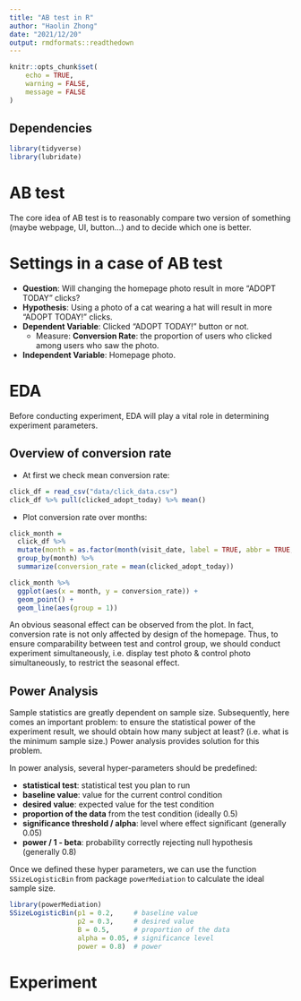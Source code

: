 ```yaml
---
title: "AB test in R"
author: "Haolin Zhong"
date: "2021/12/20"
output: rmdformats::readthedown
---
```


```r
knitr::opts_chunk$set(
	echo = TRUE,
	warning = FALSE,
	message = FALSE
)
```


## Dependencies

```r
library(tidyverse)
library(lubridate)
```


# AB test

The core idea of AB test is to reasonably compare two version of something (maybe webpage, UI, button...) and to decide which one is better.

# Settings in a case of AB test

- **Question**: Will changing the homepage photo result in more "ADOPT TODAY" clicks?
- **Hypothesis**: Using a photo of a cat wearing a hat will result in more "ADOPT TODAY!" clicks. 
- **Dependent Variable**: Clicked "ADOPT TODAY!" button or not. 
  - Measure: **Conversion Rate**: the proportion of users who clicked among users who saw the photo.
- **Independent Variable**: Homepage photo.


# EDA

Before conducting experiment, EDA will play a vital role in determining experiment parameters.

## Overview of conversion rate

- At first we check mean conversion rate:

```r
click_df = read_csv("data/click_data.csv")
click_df %>% pull(clicked_adopt_today) %>% mean()
```

- Plot conversion rate over months:

```r
click_month = 
  click_df %>% 
  mutate(month = as.factor(month(visit_date, label = TRUE, abbr = TRUE, locale = "US"))) %>% 
  group_by(month) %>% 
  summarize(conversion_rate = mean(clicked_adopt_today))

click_month %>% 
  ggplot(aes(x = month, y = conversion_rate)) +
  geom_point() +
  geom_line(aes(group = 1))
```

An obvious seasonal effect can be observed from the plot. In fact, conversion rate is not only affected by design of the homepage. Thus, to ensure comparability between test and control group, we should conduct experiment simultaneously, i.e. display test photo & control photo simultaneously, to restrict the seasonal effect.

## Power Analysis

Sample statistics are greatly dependent on sample size. Subsequently, here comes an important problem: to ensure the statistical power of the experiment result, we should obtain how many subject at least? (i.e. what is the minimum sample size.) Power analysis provides solution for this problem.

In power analysis, several hyper-parameters should be predefined:

- **statistical test**: statistical test you plan to run
- **baseline value**: value for the current control condition
- **desired value**: expected value for the test condition
- **proportion of the data** from the test condition (ideally 0.5)
- **significance threshold / alpha**: level where effect significant (generally 0.05)
- **power / 1 - beta**: probability correctly rejecting null hypothesis (generally 0.8)

Once we defined these hyper parameters, we can use the function `SSizeLogisticBin` from package `powerMediation` to calculate the ideal sample size.

```r
library(powerMediation)
SSizeLogisticBin(p1 = 0.2,     # baseline value
                 p2 = 0.3,     # desired value
                 B = 0.5,      # proportion of the data
                 alpha = 0.05, # significance level
                 power = 0.8)  # power
```

# Experiment



